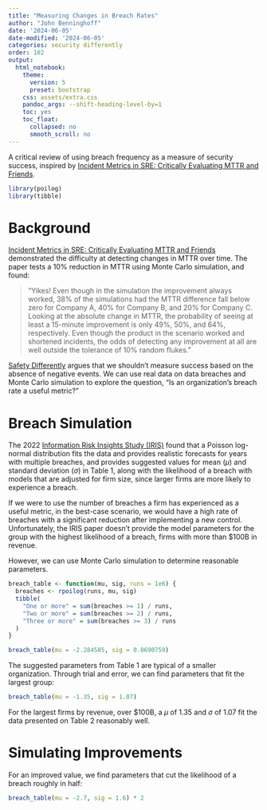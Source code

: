 ```yaml
---
title: "Measuring Changes in Breach Rates"
author: "John Benninghoff"
date: '2024-06-05'
date-modified: '2024-06-05'
categories: security differently
order: 102
output:
  html_notebook:
    theme:
      version: 5
      preset: bootstrap
    css: assets/extra.css
    pandoc_args: --shift-heading-level-by=1
    toc: yes
    toc_float:
      collapsed: no
      smooth_scroll: no
---
```


A critical review of using breach frequency as a measure of security success, inspired by [Incident Metrics in SRE: Critically Evaluating MTTR and Friends](https://sre.google/resources/practices-and-processes/incident-metrics-in-sre/).

```r
library(poilog)
library(tibble)
```

# Background

[Incident Metrics in SRE: Critically Evaluating MTTR and Friends](https://sre.google/resources/practices-and-processes/incident-metrics-in-sre/) demonstrated
the difficulty at detecting changes in MTTR over time. The paper tests a 10% reduction in MTTR using
Monte Carlo simulation, and found:

> "Yikes! Even though in the simulation the improvement always worked, 38% of the simulations had
> the MTTR difference fall below zero for Company A, 40% for Company B, and 20% for Company C.
> Looking at the absolute change in MTTR, the probability of seeing at least a 15-minute improvement
> is only 49%, 50%, and 64%, respectively. Even though the product in the scenario worked and
> shortened incidents, the odds of detecting any improvement at all are well outside the tolerance
> of 10% random flukes."

[Safety Differently](https://www.information-safety.org/2023/10/31/security-differently/) argues
that we shouldn't measure success based on the absence of negative events. We can use real data on
data breaches and Monte Carlo simulation to explore the question, "Is an organization's breach rate
a useful metric?"

# Breach Simulation

The 2022
[Information Risk Insights Study (IRIS)](https://www.cyentia.com/wp-content/uploads/IRIS-2022_Cyentia.pdf)
found that a Poisson log-normal distribution fits the data and provides realistic forecasts for
years with multiple breaches, and provides suggested values for mean ($\mu$) and standard deviation
($\sigma$) in Table 1, along with the likelihood of a breach with models that are adjusted for firm
size, since larger firms are more likely to experience a breach.

If we were to use the number of breaches a firm has experienced as a useful metric, in the best-case
scenario, we would have a high rate of breaches with a significant reduction after implementing a
new control. Unfortunately, the IRIS paper doesn't provide the model parameters for the group with
the highest likelihood of a breach, firms with more than $100B in revenue.

However, we can use Monte Carlo simulation to determine reasonable parameters.

```r
breach_table <- function(mu, sig, runs = 1e6) {
  breaches <- rpoilog(runs, mu, sig)
  tibble(
    "One or more" = sum(breaches >= 1) / runs,
    "Two or more" = sum(breaches >= 2) / runs,
    "Three or more" = sum(breaches >= 3) / runs
  )
}

breach_table(mu = -2.284585, sig = 0.8690759)
```

The suggested parameters from Table 1 are typical of a smaller organization. Through trial and
error, we can find parameters that fit the largest group:

```r
breach_table(mu = -1.35, sig = 1.07)
```

For the largest firms by revenue, over \$100B, a $\mu$ of 1.35 and $\sigma$ of 1.07 fit the data
presented on Table 2 reasonably well.

# Simulating Improvements

For an improved value, we find parameters that cut the likelihood of a breach roughly in half:

```r
breach_table(mu = -2.7, sig = 1.6) * 2
```
